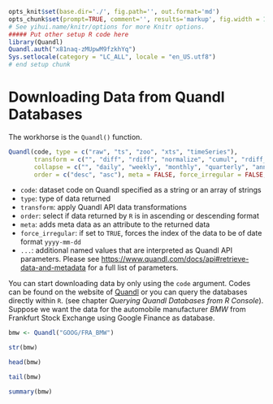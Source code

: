 ```r
opts_knit$set(base.dir='./', fig.path='', out.format='md')
opts_chunk$set(prompt=TRUE, comment='', results='markup', fig.width = 12, fig.height = 7, fig.align = "center")
# See yihui.name/knitr/options for more Knitr options.
##### Put other setup R code here
library(Quandl)
Quandl.auth("x81naq-zMUpwM9fzkhYq")
Sys.setlocale(category = "LC_ALL", locale = "en_US.utf8")
# end setup chunk
```

# Downloading Data from Quandl Databases

The workhorse is the `Quandl()` function.
```r
Quandl(code, type = c("raw", "ts", "zoo", "xts", "timeSeries"),
       transform = c("", "diff", "rdiff", "normalize", "cumul", "rdiff_from"),
       collapse = c("", "daily", "weekly", "monthly", "quarterly", "annual"),
       order = c("desc", "asc"), meta = FALSE, force_irregular = FALSE, ...)
```

* `code`: dataset code on Quandl specified as a string or an array of strings
* `type`: type of data returned
* `transform`: apply Quandl API data transformations
* `order`: select if data returned by `R` is in ascending or descending format
* `meta`: adds meta data as an attribute to the returned data
* `force_irregular`: if set to `TRUE`, forces the index of the data to be of date format `yyyy-mm-dd`
* `...`: additional named values that are interpreted as Quandl API parameters. Please see [https://www.quandl.com/docs/api#retrieve-data-and-metadata](https://www.quandl.com/docs/api#retrieve-data-and-metadata) for a full list of parameters.
                     
You can start downloading data by only using the `code` argument.
Codes can be found on the website of [Quandl](https://www.quandl.com) 
or you can query the databases directly within `R`. (see chapter *Querying Quandl Databases from R Console*).
Suppose we want the data for the automobile manufacturer *BMW* from Frankfurt Stock Exchange
using Google Finance as database.

```r
bmw <- Quandl("GOOG/FRA_BMW")
```

```r
str(bmw)
```

```r
head(bmw)
```

```r
tail(bmw)
```

```r
summary(bmw)
```